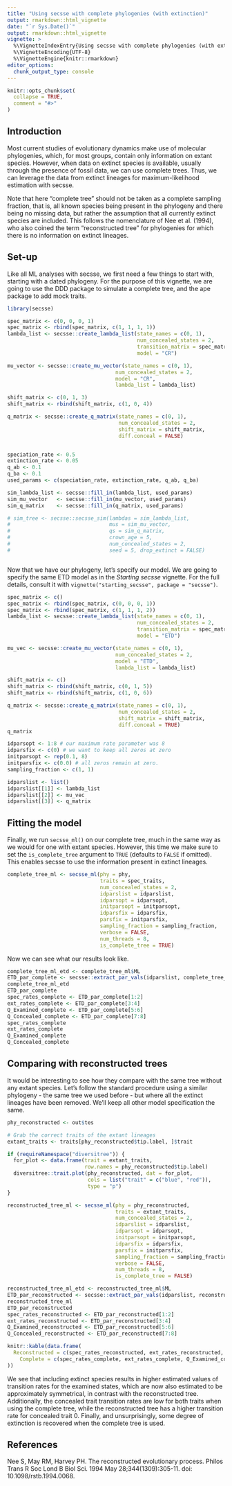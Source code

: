 ```yaml
---
title: "Using secsse with complete phylogenies (with extinction)"
output: rmarkdown::html_vignette
date: "`r Sys.Date()`"
output: rmarkdown::html_vignette
vignette: >
  %\VignetteIndexEntry{Using secsse with complete phylogenies (with extinction)}
  %\VignetteEncoding{UTF-8}
  %\VignetteEngine{knitr::rmarkdown}
editor_options: 
  chunk_output_type: console
---
```


```r
knitr::opts_chunk$set(
  collapse = TRUE,
  comment = "#>"
)
```

## Introduction

Most current studies of evolutionary dynamics make use of molecular phylogenies,
which, for most groups, contain only information on extant species. However,
when data on extinct species is available, usually through the presence of 
fossil data, we can use complete trees. Thus, we can leverage the data
from extinct lineages for maximum-likelihood estimation with secsse.

Note that here "complete tree" should not be taken as a complete sampling 
fraction, that is, all known species being present in the phylogeny and there 
being no missing data, but rather the assumption that all currently extinct 
species are included. This follows the nomenclature of Nee et al. (1994), 
who also coined the term "reconstructed tree" for phylogenies for which there
is no information on extinct lineages.

## Set-up

Like all ML analyses with secsse, we first need a few things to start with, 
starting with a dated phylogeny. For the purpose of this vignette, we are going
to use the DDD package to simulate a complete tree, and the ape package to add
mock traits.

```r
library(secsse)

spec_matrix <- c(0, 0, 0, 1)
spec_matrix <- rbind(spec_matrix, c(1, 1, 1, 1))
lambda_list <- secsse::create_lambda_list(state_names = c(0, 1),
                                          num_concealed_states = 2,
                                          transition_matrix = spec_matrix,
                                          model = "CR")

mu_vector <- secsse::create_mu_vector(state_names = c(0, 1),
                                   num_concealed_states = 2,
                                   model = "CR",
                                   lambda_list = lambda_list)

shift_matrix <- c(0, 1, 3)
shift_matrix <- rbind(shift_matrix, c(1, 0, 4))

q_matrix <- secsse::create_q_matrix(state_names = c(0, 1),
                                    num_concealed_states = 2,
                                    shift_matrix = shift_matrix,
                                    diff.conceal = FALSE)


speciation_rate <- 0.5
extinction_rate <- 0.05
q_ab <- 0.1
q_ba <- 0.1
used_params <- c(speciation_rate, extinction_rate, q_ab, q_ba)

sim_lambda_list <- secsse::fill_in(lambda_list, used_params)
sim_mu_vector   <- secsse::fill_in(mu_vector, used_params)
sim_q_matrix    <- secsse::fill_in(q_matrix, used_params)

# sim_tree <- secsse::secsse_sim(lambdas = sim_lambda_list,
#                                mus = sim_mu_vector,
#                                qs = sim_q_matrix,
#                                crown_age = 5,
#                                num_concealed_states = 2,
#                                seed = 5, drop_extinct = FALSE)



```

Now that we have our phylogeny, let's specify our model. We are going to specify
the same ETD model as in the _Starting secsse_ vignette. For the full details,
consult it with `vignette("starting_secsse", package = "secsse")`.

``` r
spec_matrix <- c()
spec_matrix <- rbind(spec_matrix, c(0, 0, 0, 1))
spec_matrix <- rbind(spec_matrix, c(1, 1, 1, 2))
lambda_list <- secsse::create_lambda_list(state_names = c(0, 1),
                                          num_concealed_states = 2,
                                          transition_matrix = spec_matrix,
                                          model = "ETD")

mu_vec <- secsse::create_mu_vector(state_names = c(0, 1),
                                   num_concealed_states = 2,
                                   model = "ETD",
                                   lambda_list = lambda_list)

shift_matrix <- c()
shift_matrix <- rbind(shift_matrix, c(0, 1, 5))
shift_matrix <- rbind(shift_matrix, c(1, 0, 6))

q_matrix <- secsse::create_q_matrix(state_names = c(0, 1),
                                    num_concealed_states = 2,
                                    shift_matrix = shift_matrix,
                                    diff.conceal = TRUE)
q_matrix

idparsopt <- 1:8 # our maximum rate parameter was 8
idparsfix <- c(0) # we want to keep all zeros at zero
initparsopt <- rep(0.1, 8)
initparsfix <- c(0.0) # all zeros remain at zero.
sampling_fraction <- c(1, 1)

idparslist <- list()
idparslist[[1]] <- lambda_list
idparslist[[2]] <- mu_vec
idparslist[[3]] <- q_matrix
```

## Fitting the model

Finally, we run `secsse_ml()` on our complete tree, much in the same way as we 
would for one with extant species. However, this time we make sure to set the 
`is_complete_tree` argument to `TRUE` (defaults to `FALSE` if omitted). This
enables secsse to use the information present in extinct lineages.

```r
complete_tree_ml <- secsse_ml(phy = phy,
                              traits = spec_traits,
                              num_concealed_states = 2,
                              idparslist = idparslist,
                              idparsopt = idparsopt,
                              initparsopt = initparsopt,
                              idparsfix = idparsfix,
                              parsfix = initparsfix,
                              sampling_fraction = sampling_fraction,
                              verbose = FALSE,
                              num_threads = 8,
                              is_complete_tree = TRUE)
```

Now we can see what our results look like.

```r
complete_tree_ml_etd <- complete_tree_ml$ML
ETD_par_complete <- secsse::extract_par_vals(idparslist, complete_tree_ml$MLpars)
complete_tree_ml_etd
ETD_par_complete
spec_rates_complete <- ETD_par_complete[1:2]
ext_rates_complete <- ETD_par_complete[3:4]
Q_Examined_complete <- ETD_par_complete[5:6]
Q_Concealed_complete <- ETD_par_complete[7:8]
spec_rates_complete
ext_rates_complete
Q_Examined_complete
Q_Concealed_complete
```

## Comparing with reconstructed trees

It would be interesting to see how they compare with the same tree without any
extant species. Let's follow the standard procedure using a similar phylogeny -
the same tree we used before - but where all the extinct lineages have been 
removed. We'll keep all other model specification the same.

```r
phy_reconstructed <- out$tes

# Grab the correct traits of the extant lineages
extant_traits <- traits[phy_reconstructed$tip.label, ]$trait

if (requireNamespace("diversitree")) {
  for_plot <- data.frame(trait = extant_traits,
                         row.names = phy_reconstructed$tip.label)
  diversitree::trait.plot(phy_reconstructed, dat = for_plot,
                          cols = list("trait" = c("blue", "red")),
                          type = "p")
}

reconstructed_tree_ml <- secsse_ml(phy = phy_reconstructed,
                                   traits = extant_traits,
                                   num_concealed_states = 2,
                                   idparslist = idparslist,
                                   idparsopt = idparsopt,
                                   initparsopt = initparsopt,
                                   idparsfix = idparsfix,
                                   parsfix = initparsfix,
                                   sampling_fraction = sampling_fraction,
                                   verbose = FALSE,
                                   num_threads = 8,
                                   is_complete_tree = FALSE)

```


```r
reconstructed_tree_ml_etd <- reconstructed_tree_ml$ML
ETD_par_reconstructed <- secsse::extract_par_vals(idparslist, reconstructed_tree_ml$MLpars)
reconstructed_tree_ml
ETD_par_reconstructed
spec_rates_reconstructed <- ETD_par_reconstructed[1:2]
ext_rates_reconstructed <- ETD_par_reconstructed[3:4]
Q_Examined_reconstructed <- ETD_par_reconstructed[5:6]
Q_Concealed_reconstructed <- ETD_par_reconstructed[7:8]

knitr::kable(data.frame(
  Reconstructed = c(spec_rates_reconstructed, ext_rates_reconstructed, Q_Examined_reconstructed, Q_Concealed_reconstructed),
    Complete = c(spec_rates_complete, ext_rates_complete, Q_Examined_complete, Q_Concealed_complete), row.names = c("Speciation rate 0", "Speciation rate 1", "Extinction rate 0", "Extinction rate 1", "Transition examined rate 0", "Transition examined rate 1", "Transition concealed rate 0", "Transition concealed rate 1")
))
```

We see that including extinct species results in higher estimated values of transition rates for the examined states, which are now also estimated to be approximately symmetrical, in contrast with the reconstructed tree. Additionally, the concealed trait transition rates are low for both traits when using the complete tree, while the reconstructed tree has a higher transition rate for concealed trait 0. Finally, and unsurprisingly, some degree of extinction is recovered when the complete tree is used.

## References

Nee S, May RM, Harvey PH. The reconstructed evolutionary process. Philos Trans R Soc Lond B Biol Sci. 1994 May 28;344(1309):305-11. doi: 10.1098/rstb.1994.0068.
